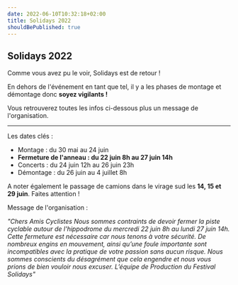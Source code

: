 ```yaml
---
date: 2022-06-10T10:32:18+02:00
title: Solidays 2022
shouldBePublished: true
---
```


## Solidays 2022

Comme vous avez pu le voir, Solidays est de retour !

En dehors de l'événement en tant que tel, il y a les phases de montage et démontage donc **soyez vigilants !**

Vous retrouverez toutes les infos ci-dessous plus un message de l'organisation.

---

Les dates clés :

- Montage : du 30 mai au 24 juin
- **Fermeture de l'anneau : du 22 juin 8h au 27 juin 14h**
- Concerts : du 24 juin 12h au 26 juin 23h
- Démontage : du 26 juin au 4 juillet 8h

A noter également le passage de camions dans le virage sud les **14, 15 et 29 juin**. Faites attention !

Message de l'organisation :

_"Chers Amis Cyclistes_
_Nous sommes contraints de devoir fermer la piste cyclable autour de l'hippodrome du mercredi 22 juin 8h au lundi 27 juin 14h._
_Cette fermeture est nécessaire car nous tenons à votre sécurité. De nombreux engins en mouvement, ainsi qu’une foule importante sont incompatibles avec la pratique de votre passion sans aucun risque._
_Nous sommes conscients du désagrément que cela engendre et nous vous prions de bien vouloir nous excuser._
_L’équipe de Production du Festival Solidays"_
